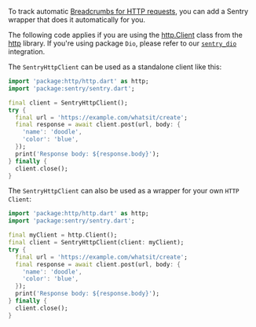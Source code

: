To track automatic [Breadcrumbs for HTTP requests](https://develop.sentry.dev/sdk/data-model/event-payloads/breadcrumbs/#breadcrumb-types), you can add a Sentry wrapper that does it automatically for you.

The following code applies if you are using the [http.Client](https://pub.dev/documentation/http/latest/http/Client-class.html) class from the [http](https://pub.dev/packages/http) library.
If you're using package `Dio`, please refer to our [`sentry_dio`](https://pub.dev/packages/sentry_dio) integration.

The `SentryHttpClient` can be used as a standalone client like this:

```dart
import 'package:http/http.dart' as http;
import 'package:sentry/sentry.dart';

final client = SentryHttpClient();
try {
  final url = 'https://example.com/whatsit/create';
  final response = await client.post(url, body: {
    'name': 'doodle',
    'color': 'blue',
  });
  print('Response body: ${response.body}');
} finally {
  client.close();
}
```

The `SentryHttpClient` can also be used as a wrapper for your own `HTTP Client`:

```dart
import 'package:http/http.dart' as http;
import 'package:sentry/sentry.dart';

final myClient = http.Client();
final client = SentryHttpClient(client: myClient);
try {
  final url = 'https://example.com/whatsit/create';
  final response = await client.post(url, body: {
    'name': 'doodle',
    'color': 'blue',
  });
  print('Response body: ${response.body}');
} finally {
  client.close();
}
```
